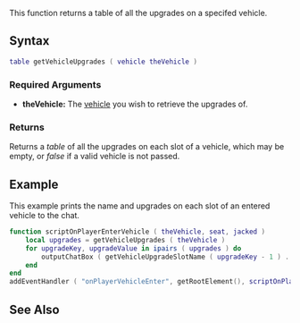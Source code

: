  
{{Server client function}}
This function returns a table of all the upgrades on a specifed vehicle.

==Syntax== 
<syntaxhighlight lang="lua">
table getVehicleUpgrades ( vehicle theVehicle )
</syntaxhighlight>
{{OOP||[[/vehicle.md|vehicle]]:getUpgrades|upgrades}}
===Required Arguments=== 
*'''theVehicle:''' The [[/vehicle.md|vehicle]] you wish to retrieve the upgrades of.

===Returns===
Returns a ''table'' of all the upgrades on each slot of a vehicle, which may be empty, or ''false'' if a valid vehicle is not passed.

==Example==
<section name="Server" class="server" show="true">
This example prints the name and upgrades on each slot of an entered vehicle to the chat.
<syntaxhighlight lang="lua">
function scriptOnPlayerEnterVehicle ( theVehicle, seat, jacked )
    local upgrades = getVehicleUpgrades ( theVehicle )
    for upgradeKey, upgradeValue in ipairs ( upgrades ) do
        outputChatBox ( getVehicleUpgradeSlotName ( upgradeKey - 1 ) .. ": " .. upgradeValue )
    end
end
addEventHandler ( "onPlayerVehicleEnter", getRootElement(), scriptOnPlayerEnterVehicle )
</syntaxhighlight>
</section>

==See Also==
{{Vehicle_functions}}